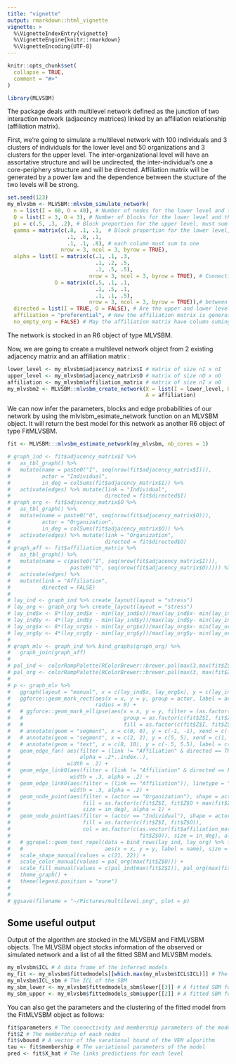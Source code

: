 ```yaml
---
title: "vignette"
output: rmarkdown::html_vignette
vignette: >
  %\VignetteIndexEntry{vignette}
  %\VignetteEngine{knitr::rmarkdown}
  %\VignetteEncoding{UTF-8}
---
```


```r
knitr::opts_chunk$set(
  collapse = TRUE,
  comment = "#>"
)
```

```r
library(MLVSBM)
```

The package deals with multilevel network defined as the junction of two 
interaction network (adjacency matrices) linked by an affiliation relationship (affiliation matrix).

First, we're going to simulate a multilevel network with 100 individuals and 3 clusters of individuals for the lower level and  50 organizations and 3 clusters for the upper level.
The inter-organizational level will have an assortative structure  and will be undirected, the inter-individual's one a core-periphery structure and will be directed.
Affiliation matrix will be generated by a power law and the dependence between the 
stucture of the two levels will be strong.

```r
set.seed(123)
my_mlvsbm <- MLVSBM::mlvsbm_simulate_network(
  n = list(I = 60, O = 40), # Number of nodes for the lower level and the upper level
  Q = list(I = 3, O = 3), # Number of blocks for the lower level and the upper level
  pi = c(.5, .3, .2), # Block proportion for the upper level, must sum to one
  gamma = matrix(c(.8, .1, .1,  # Block proportion for the lower level,
                   .1, .8, .1,
                   .1, .1, .8), # each column must sum to one
                 nrow = 3, ncol = 3, byrow = TRUE),  
  alpha = list(I = matrix(c(.1, .1, .3, 
                            .1, .2, .5,
                            .1, .5, .5), 
                          nrow = 3, ncol = 3, byrow = TRUE), # Connection matrix
               O = matrix(c(.5, .1, .1, 
                            .1, .5, .1,
                            .1, .1, .5), 
                          nrow = 3, ncol = 3, byrow = TRUE)),# between blocks
  directed = list(I = TRUE, O = FALSE), # Are the upper and lower level directed or not ?
  affiliation = "preferential", # How the affiliation matrix is generated
  no_empty_org = FALSE) # May the affiliation matrix have column suming to 0
```

The network is stocked in an R6 object of type MLVSBM.

Now, we are going to create a multilevel network object from 2 existing adjacency matrix 
and an affiliation matrix :
```r
lower_level <- my_mlvsbm$adjacency_matrix$I # matrix of size nI x nI
upper_level <- my_mlvsbm$adjacency_matrix$O # matrix of size nO x nO
affiliation <- my_mlvsbm$affiliation_matrix # matrix of size nI x nO
my_mlvsbm2 <- MLVSBM::mlvsbm_create_network(X = list(I = lower_level, O = upper_level),
                                            A = affiliation)
```

We can now infer the parameters, blocks and edge probabilities of our network by
using the mlvlsbm_esimate_network function on an MLVSBM object. It will return the 
best model for this network as another R6 object of type FitMLVSBM. 
```r
fit <- MLVSBM:::mlvsbm_estimate_network(my_mlvsbm, nb_cores = 1)
```

```r
# graph_ind <- fit$adjacency_matrix$I %>%
#   as_tbl_graph() %>%
#   mutate(name = paste0("I", seq(nrow(fit$adjacency_matrix$I))),
#          actor = "Individual",
#          in_deg = colSums(fit$adjacency_matrix$I)) %>%
#   activate(edges) %>% mutate(link = "Individual",
#                              directed = fit$directed$I)
# graph_org <- fit$adjacency_matrix$O %>%
#   as_tbl_graph() %>%
#   mutate(name = paste0("O", seq(nrow(fit$adjacency_matrix$O))),
#          actor = "Organization",
#          in_deg = colSums(fit$adjacency_matrix$O)) %>%
#   activate(edges) %>% mutate(link = "Organization",
#                              directed = fit$directed$O)
# graph_aff <- fit$affiliation_matrix %>%
#   as_tbl_graph() %>%
#   mutate(name = c(paste0("I", seq(nrow(fit$adjacency_matrix$I))),
#                   paste0("O", seq(nrow(fit$adjacency_matrix$O))))) %>% 
#   activate(edges) %>% 
#   mutate(link = "Affiliation", 
#          directed = FALSE) 
# 
# lay_ind <- graph_ind %>% create_layout(layout = "stress")
# lay_org <- graph_org %>% create_layout(layout = "stress")
# lay_ind$x <- 8*(lay_ind$x - min(lay_ind$x))/max(lay_ind$x- min(lay_ind$x)) 
# lay_ind$y <- 4*(lay_ind$y - min(lay_ind$y))/max(lay_ind$y- min(lay_ind$y)) 
# lay_org$x <- 8*(lay_org$x - min(lay_org$x))/max(lay_org$x- min(lay_org$x)) +2
# lay_org$y <- 4*(lay_org$y - min(lay_org$y))/max(lay_org$y- min(lay_org$y)) + 6 
# 
# graph_mlv <- graph_ind %>% bind_graphs(graph_org) %>%
#   graph_join(graph_aff) 
# 
# pal_ind <- colorRampPalette(RColorBrewer::brewer.pal(max(3,max(fit$Z$I)), "GnBu"))
# pal_org <- colorRampPalette(RColorBrewer::brewer.pal(max(3, max(fit$Z$O)), "YlOrRd"))
# 
# p <- graph_mlv %>%
#   ggraph(layout = "manual", x = c(lay_ind$x, lay_org$x), y = c(lay_ind$y, lay_org$y)) +
#   ggforce::geom_mark_rect(aes(x = x, y = y, group = actor, label = actor),
#                           radius = 0) +
#   # ggforce::geom_mark_ellipse(aes(x = x, y = y, filter = (as.factor(c(fit$Z$I, fit$Z$O + max(fit$Z$I))) == 2),
#   #                                group = as.factor(c(fit$Z$I, fit$Z$O + max(fit$Z$I))),
#   #                                fill = as.factor(c(fit$Z$I, fit$Z$O + max(fit$Z$I))))) +
#   # annotate(geom = "segment", x = c(0, 0), y = c(-1, -1), xend = c(-1, 9), yend = c(4, 0)) +
#   # annotate(geom = "segment", x = c(2, 2), y = c(5, 5), xend = c(1, 11), yend = c(10, 6)) +
#   # annotate(geom = "text", x = c(8, 10), y = c(-.5, 5.5), label = c("Individuals", "Organizations"), angle = 45*1/9) +
#   geom_edge_fan( aes(filter = (link != "Affiliation" & directed == TRUE) , 
#                      alpha = .2*..index..),
#                  width = .2) +
#   geom_edge_link0(aes(filter = (link != "Affiliation" & directed == FALSE)),
#                   width = .3, alpha = .2) +
#   geom_edge_link0(aes(filter = (link == "Affiliation")), linetype = "dashed",
#                   width = .3, alpha = .2) +
#   geom_node_point(aes(filter = (actor == "Organization"), shape = actor, 
#                       fill = as.factor(c(fit$Z$I, fit$Z$O + max(fit$Z$I))), 
#                       size = in_deg), alpha = 1) +
#   geom_node_point(aes(filter = (actor == "Individual"), shape = actor, 
#                       fill = as.factor(c(fit$Z$I, fit$Z$O)), 
#                       col = as.factor(c(as.vector(fit$affiliation_matrix %*% fit$Z$O),
#                                         fit$Z$O)), size = in_deg), alpha = 1, stroke = 2) +
#   # ggrepel::geom_text_repel(data = bind_rows(lay_ind, lay_org) %>% filter(in_deg > 10),
#   #                          aes(x = x, y = y, label = name), size = 6) +
#   scale_shape_manual(values = c(21, 22)) +
#   scale_color_manual(values = pal_org(max(fit$Z$O))) +
#   scale_fill_manual(values = c(pal_ind(max(fit$Z$I)), pal_org(max(fit$Z$O)))) +
#   theme_graph() +
#   theme(legend.position = "none")
# 
# 
# ggsave(filename = "~/Pictures/multilevel.png", plot = p)
```



## Some useful output
Output of the algorithm are stocked in the MLVSBM and FitMLVSBM objects.
The MLVSBM object stocks information of the observed or simulated network and a
list of all the fitted SBM and MLVSBM models.
```r
my_mlvsbm$ICL # A data frame of the inferred models 
my_fit <- my_mlvsbm$fittedmodels[[which.max(my_mlvsbm$ICL$ICL)]] # The fitted model with index  the highest ICL
my_mlvsbm$ICL_sbm # The ICL of the SBM
my_sbm_lower <- my_mlvsbm$fittedmodels_sbm$lower[[3]] # A fitted SBM for the lower level with 3 blocks
my_sbm_upper <- my_mlvsbm$fittedmodels_sbm$upper[[2]] # A fitted SBM for the upper level with 2 blocks
```

You can also get the parameters and the clustering of the fitted model from the
FitMLVSBM object as follows:
```r
fit$parameters # The connectivity and membership parameters of the model
fit$Z # The membership of each nodes
fit$vbound # A vector of the varational bound of the VEM algorithm
tau <- fit$membership # The variational parameters of the model
pred <- fit$X_hat # The links predictions for each level
```
